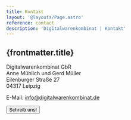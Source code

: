 ```yaml
---
title: Kontakt
layout: '@layouts/Page.astro'
reference: contact
description: 'Digitalwarenkombinat | Kontakt'
---
```



<article class='text-center flex flex-col my-0'>
  <h1>{frontmatter.title}</h1>

Digitalwarenkombinat GbR<br/>
Anne Mühlich und Gerd Müller<br/>
Eilenburger Straße 27<br/>
04317 Leipzig<br/>

E-Mail: info@digitalwarenkombinat.de

<div>
  <Button href={siteMail}>Schreib uns!</Button>
</div>

</article>
